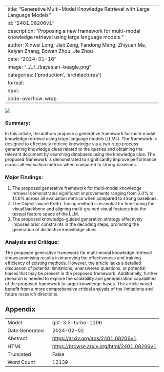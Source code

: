 
---
title: "Generative Multi-Modal Knowledge Retrieval with Large Language Models"
id: "2401.08206v1"
description: "Proposing a new framework for multi-modal knowledge retrieval using large language models."
author: Xinwei Long, Jiali Zeng, Fandong Meng, Zhiyuan Ma, Kaiyan Zhang, Bowen Zhou, Jie Zhou
date: "2024-01-16"
image: "../../../bayesian-beagle.png"
categories: ['production', 'architectures']
format:
  html:
    code-overflow: wrap
---

![](None)

### **Summary:**
In this article, the authors propose a generative framework for multi-modal knowledge retrieval using large language models (LLMs). The framework is designed to effectively retrieve knowledge via a two-step process: generating knowledge clues related to the queries and obtaining the relevant document by searching databases using the knowledge clue. The proposed framework is demonstrated to significantly improve performance across all evaluation metrics when compared to strong baselines.

### **Major Findings:**
1. The proposed generative framework for multi-modal knowledge retrieval demonstrates significant improvements ranging from 3.0% to 14.6% across all evaluation metrics when compared to strong baselines.
2. The Object-aware Prefix Tuning method is essential for fine-tuning the visual backbone and aligning multi-grained visual features into the textual feature space of the LLM.
3. The proposed knowledge-guided generation strategy effectively imposes prior constraints in the decoding steps, promoting the generation of distinctive knowledge clues.

### **Analysis and Critique:**
The proposed generative framework for multi-modal knowledge retrieval shows promising results in improving the effectiveness and training efficiency of existing methods. However, the article lacks a detailed discussion of potential limitations, unanswered questions, or potential biases that may be present in the proposed framework. Additionally, further research is needed to explore the scalability and generalization capabilities of the proposed framework to larger knowledge bases. The article would benefit from a more comprehensive critical analysis of the limitations and future research directions.

## Appendix

|          |          |
|----------|----------|
| Model     | gpt-3.5-turbo-1106       |
| Date Generated     | 2024-02-02       |
| Abstract | [https://arxiv.org/abs/2401.08206v1](https://arxiv.org/abs/2401.08206v1)        |
| HTML     | [https://browse.arxiv.org/html/2401.08206v1](https://browse.arxiv.org/html/2401.08206v1)       |
| Truncated       | False       |
| Word Count       | 13139       |